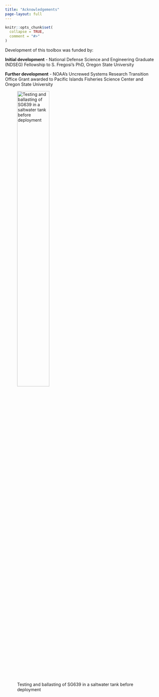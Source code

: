 ```yaml
---
title: "Acknowledgements"
page-layout: full
---
```


```r
knitr::opts_chunk$set(
  collapse = TRUE,
  comment = "#>"
)
```

Development of this toolbox was funded by:

**Initial development** - National Defense Science and Engineering Graduate (NDSEG) Fellowship to S. Fregosi's PhD, Oregon State University

**Further development** - NOAA's Uncrewed Systems Research Transition Office Grant awarded to Pacific Islands Fisheries Science Center and Oregon State University

![Testing and ballasting of SG639 in a saltwater tank before deployment](images/sg639-in-tank-hawaii_2023-04-10.JPG){#fig-tank-test width=50%}
